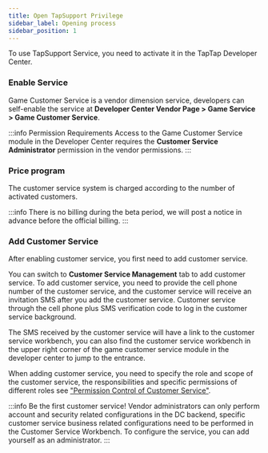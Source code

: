 ```yaml
---
title: Open TapSupport Privilege
sidebar_label: Opening process
sidebar_position: 1
---
```


To use TapSupport Service, you need to activate it in the TapTap Developer Center.

### Enable Service

Game Customer Service is a vendor dimension service, developers can self-enable the service at **Developer Center Vendor Page > Game Service > Game Customer Service**.

:::info Permission Requirements
Access to the Game Customer Service module in the Developer Center requires the **Customer Service Administrator** permission in the vendor permissions.
:::

### Price program

The customer service system is charged according to the number of activated customers.

:::info
There is no billing during the beta period, we will post a notice in advance before the official billing.
:::

### Add Customer Service

After enabling customer service, you first need to add customer service.

You can switch to **Customer Service Management** tab to add customer service. To add customer service, you need to provide the cell phone number of the customer service, and the customer service will receive an invitation SMS after you add the customer service. Customer service through the cell phone plus SMS verification code to log in the customer service background.

The SMS received by the customer service will have a link to the customer service workbench, you can also find the customer service workbench in the upper right corner of the game customer service module in the developer center to jump to the entrance.

When adding customer service, you need to specify the role and scope of the customer service, the responsibilities and specific permissions of different roles see ["Permission Control of Customer Service"](/sdk/tap-support/features/roles/).

:::info Be the first customer service!
Vendor administrators can only perform account and security related configurations in the DC backend, specific customer service business related configurations need to be performed in the Customer Service Workbench. To configure the service, you can add yourself as an administrator.
:::
